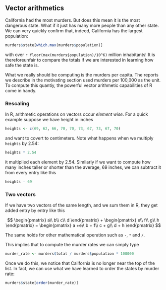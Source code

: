 ## Vector arithmetics

California had the most murders. But does this mean it is the most dangerous state. What if it just has many more people than any other state. We can very quickly confirm that, indeed, California has the largest population:

```r
murders$state[which.max(murders$population)]
```

with over `r floor(max(murders$population)/10^6)` million inhabitants! It is thereforeunfair to compare the totals if we are interested in learning how safe the state is.

What we really should be computing is the murders per capita. The reports we describe in the motivating section used murders per 100,000 as the unit. To compute this quantiy, the powerful vector arithmetic capabilities of R come in handy.

### Rescaling

In R, arithmetic operations on vectors occur _element wise_. For a quick example suppose we have height in inches

```r
heights <- c(69, 62, 66, 70, 70, 73, 67, 73, 67, 70)
```
and want to covert to centimeters. Note what happens when we multiply `heights` by 2.54:

```r
heights * 2.54
```

it multiplied each element by 2.54.  Similarly if we want to compute how many inches taller or shorter than the average, 69 inches, we can subtract it from every entry like this

```r
heights - 69
```


### Two vectors

If we have two vectors of the same length, and we sum them in R, they get added entry by entry like this

$$
\begin{pmatrix}
a\\
b\\
c\\
d
\end{pmatrix}
+
\begin{pmatrix}
e\\
f\\
g\\
h
\end{pmatrix}
=
\begin{pmatrix}
a +e\\
b + f\\
c + g\\
d + h
\end{pmatrix}
$$

The same holds for other mathematical operation such as `-`, `*` and `/`.

This implies that to compute the murder rates we can simply type

```r
murder_rate <- murders$total / murders$population * 100000
```

Once we do this, we notice that California is no longer near the top of the list. In fact, we can use what we have learned to order the states by murder rate:

```r
murders$state[order(murder_rate)]
```

